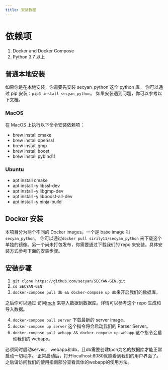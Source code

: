 ```yaml
---
title: 安装教程
---
```



# 依赖项

1. Docker and Docker Compose
2. Python 3.7 以上

## 普通本地安装

如果你是在本地安装，你需要先安装 secyan_python 这个 python 库。
你可以通过 pip 安装：`pip3 install secyan_python`。
如果安装遇到问题，你可以参考以下文档。

### MacOS

在 MacOS 上执行以下命令安装依赖项：

- brew install cmake
- brew install openssl
- brew install gmp
- brew install boost
- brew install pybind11

### Ubuntu

- apt install cmake
- apt install -y libssl-dev
- apt install -y libgmp-dev
- apt install -y libboost-all-dev
- apt install -y ninja-build

## Docker 安装

本项目分为两个不同的 Docker images。一个是 base image 叫 `secyan_python`。
你可以通过`docker pull sirily11/secyan_python`
来下载这个单独的镜像。另一个尚未打包发布，你需要通过下载我们的 repo 来安装。具体安装方式参考下面的安装步骤。

## 安装步骤

1. `git clone https://github.com/secyan/SECYAN-GEN.git`
2. `cd SECYAN-GEN`
3. `docker-compose pull db && docker-compose up db`来开启我们的数据库。

之后你可以通过 访问[tpch](https://github.com/gregrahn/tpch-kit.git)
来导入数据到数据库。详情可以参考这个 repo 生成和导入数据。

4. `docker-compose pull server` 下载最新的 server image。
5. `docker-compose up server` 这个指令将会启动我们的 Parser Server。
6. `docker-compose pull webapp && docker-compose up webapp` 这个指令会启动我们的 webapp。

<Callout>必须同时启动server， webapp和db，且db需要创建tpch为名的数据库才能正常启动一切程序。 正常启动后，打开localhost:8080就能看到我们的用户界面了。之后请访问我们的使用指南部分查看具体的webapp的使用方法。</Callout>
